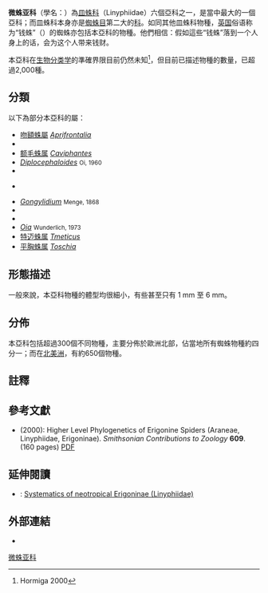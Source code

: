 {{Automatic Taxobox
 | image = Erigone atra male.jpg
 | image_caption = 一隻雄性的[[黑微蛛|黑微蛛]]（''[[Erigone_atra|Erigone atra]]''）
 | taxon = Erigoninae
 | subdivision_ranks = [[属|属]]
 | subdivision = [[#分類|見內文]]
}}

'''微蛛亚科'''（學名：{{lang|la|Erigoninae}}）為[[皿蛛科|皿蛛科]]（Linyphiidae）六個亞科之一，是當中最大的一個亞科；而皿蛛科本身亦是[[蜘蛛目|蜘蛛目]]第二大的[[科_(生物)|科]]。如同其他皿蛛科物種，[[英国|英国]]俗语称为“钱蛛”（{{lang|en|money spider}}）的蜘蛛亦包括本亞科的物種。他們相信：假如這些“钱蛛”落到一个人身上的话，会为这个人带来钱财。

本亞科在[[生物分类学|生物分类学]]的準確界限目前仍然未知<ref name=hormiga2000>Hormiga 2000</ref>，但目前已描述物種的數量，已超過2,000種。

== 分類 ==
以下為部分本亞科的屬：
* [[吻額蛛屬|吻額蛛屬]] ''[[Aprifrontalia|Aprifrontalia]]''
* ''{{tsl|en|Atypena||Atypena}}''
* [[额毛蛛属|额毛蛛属]] ''[[Caviphantes|Caviphantes]]''
* ''[[Diplocephaloides|Diplocephaloides]]'' <small>Oi, 1960</small>{{r|Song et Li 2010}}
* ''{{tsl|en|Eridantes||Eridantes}}''
* {{tsl|en|Erigone (spider)|微蛛属}} ''{{tsl|en|Erigone (spider)|微蛛属|Erigone}}''
* ''[[Gongylidium|Gongylidium]]'' <small>Menge, 1868</small>{{r|Song et Li 2010}}
* ''{{tsl|en|Hylyphantes||Hylyphantes}}''
* ''{{tsl|en|Mermessus||Mermessus}}''
* ''[[Oia|Oia]]'' <small>Wunderlich, 1973</small>{{r|Song et Li 2010}}
* [[特迈蛛属|特迈蛛属]] ''[[Tmeticus|Tmeticus]]''
* [[平胸蛛属|平胸蛛属]] ''[[Toschia|Toschia]]''

== 形態描述 ==
一般來說，本亞科物種的體型均很細小，有些甚至只有 1 mm 至 6 mm。

== 分佈 ==
本亞科包括超過300個不同物種，主要分佈於歐洲北部，佔當地所有蜘蛛物種約四分一；而在[[北美洲|北美洲]]，有約650個物種。

== 註釋 ==
{{Reflist |refs=
<ref name="Song et Li 2010">{{cite journal |url=http://www.zootax.com.cn/viewmulu_en.aspx?qi_id=553&mid=13192 |dead-url=yes |archive-url=https://web.archive.org/web/20160414073227/http://www.zootax.com.cn/viewmulu_en.aspx?qi_id=553&mid=13192 |last1=Song |first1=Y.-J. |last2=Li |first2=S.-Q. |year=2010 |title=Three new record genera and three new species of Erigoninae from China (Aranea: Linyphiidae) |journal=''[[Acta_Zootaxonomica_Sinica|Acta Zootaxonomica Sinica]]'' |volume=35 |issue=4 |pages=703-715 |archive-date=2016-04-14 |access-date=2021-02-15 |language=en }}</ref>
}}

== 參考文獻 ==
* {{aut|Hormiga, Gustavo}} (2000): Higher Level Phylogenetics of Erigonine Spiders (Araneae, Linyphiidae, Erigoninae). ''Smithsonian Contributions to Zoology'' '''609'''. (160 pages) [http://www.sil.si.edu/smithsoniancontributions/Zoology/pdf_hi/SCtZ-0609.pdf PDF] {{Wayback|url=http://www.sil.si.edu/smithsoniancontributions/Zoology/pdf_hi/SCtZ-0609.pdf |date=20160303190125 }}

== 延伸閱讀 ==
* {{aut|Miller, Jeremy}}: [https://archive.is/20070616194703/http://www.calacademy.org/research/entomology/personnel/jmiller/erigoninae.htm Systematics of neotropical Erigoninae (Linyphiidae)]

== 外部連結 ==
{{Commonscat|Erigoninae}}
*{{Wikispecies-inline|Erigoninae}}

{{Taxonbar|from=Q540898}}

[[Category:微蛛亚科|]]